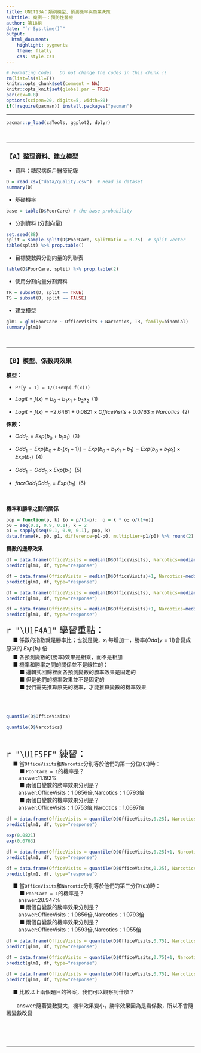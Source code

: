 ```yaml
---
title: UNIT13A：類別模型、預測機率與商業決策 
subtitle: 案例一：預防性醫療
author: 第18組
date: "`r Sys.time()`"
output: 
  html_document:
    highlight: pygments
    theme: flatly
    css: style.css
---
```


```r
# Formating Codes.  Do not change the codes in this chunk !!
rm(list=ls(all=T))
knitr::opts_chunk$set(comment = NA)
knitr::opts_knit$set(global.par = TRUE)
par(cex=0.8)
options(scipen=20, digits=5, width=80)
if(!require(pacman)) install.packages("pacman")
```
<hr>

```r
pacman::p_load(caTools, ggplot2, dplyr)
```
<br><hr>

### 【A】整理資料、建立模型

+ 資料：糖尿病保戶醫療紀錄
```r
D = read.csv("data/quality.csv")  # Read in dataset
summary(D)
```

+ 基礎機率
```r
base = table(D$PoorCare) # the base probability

```

+ 分割資料 (分割向量)
```r
set.seed(88)
split = sample.split(D$PoorCare, SplitRatio = 0.75)  # split vector
table(split) %>% prop.table()
```

+ 目標變數與分割向量的列聯表
```r
table(D$PoorCare, split) %>% prop.table(2)
```

+ 使用分割向量分割資料
```r
TR = subset(D, split == TRUE)
TS = subset(D, split == FALSE)
```

+ 建立模型
```r
glm1 = glm(PoorCare ~ OfficeVisits + Narcotics, TR, family=binomial)
summary(glm1)
```
<br><hr>


### 【B】模型、係數與效果

**模型：**

+ `Pr[y = 1] = 1/(1+exp(-f(x)))` 

+ $Logit = f(x) = b_0 + b_1 x_1 + b_2 x_2 \;\; (1)$

+ $Logit = f(x) = -2.6461 + 0.0821 \times OfficeVisits + 0.0763 \times Narcotics \;\; (2)$

**係數：**

+ $Odd_0 = Exp(b_0 + b_1 x_1)\;\;(3)$

+ $Odd_1 = Exp[b_0 + b_1(x_1+1)] = Exp(b_0 + b_1 x_1 + b_1) = Exp(b_0 + b_1 x_1) \times Exp(b_1) \;\;(4)$

+ $Odd_1 = Odd_0 \times Exp(b_1) \:\:(5)$

+ $facr{Odd_1}{Odd_0} =  Exp(b_1) \:\:(6)$

<br>

**機率和勝率之間的關係** 
```r
pop = function(p, k) {o = p/(1-p);  o = k * o; o/(1+o)}
p0 = seq(0.1, 0.9, 0.1); k = 2
p1 = sapply(seq(0.1, 0.9, 0.1), pop, k)
data.frame(k, p0, p1, difference=p1-p0, multiplier=p1/p0) %>% round(2) 
```

**變數的邊際效果** 
```r
df = data.frame(OfficeVisits = median(D$OfficeVisits), Narcotics=median(D$Narcotics))
predict(glm1, df, type="response")
```

```r
df = data.frame(OfficeVisits = median(D$OfficeVisits)+1, Narcotics=median(D$Narcotics))
predict(glm1, df, type="response")
```

```r
df = data.frame(OfficeVisits = median(D$OfficeVisits), Narcotics=median(D$Narcotics)+1)
predict(glm1, df, type="response")
```

```r
df = data.frame(OfficeVisits = median(D$OfficeVisits)+1, Narcotics=median(D$Narcotics)+1)
predict(glm1, df, type="response")
```

<p class="wwl">
<span style="font-size:24px">`r "\U1F4A1"` 學習重點：</span><br>
&emsp; ■ 係數的指數就是勝率比；也就是說，$x_i$ 每增加一，勝率($Odd[y = 1]$)會變成原來的 $Exp(b_i)$ 倍<br>
&emsp; ■ 各預測變數的(勝率)效果是相乘，而不是相加<br>
&emsp; ■ 機率和勝率之間的關係並不是線性的：<br>
&emsp; &emsp; ■ 邏輯式回歸裡面各預測變數的勝率效果是固定的<br>
&emsp; &emsp; ■ 但是他們的機率效果並不是固定的<br>
&emsp; &emsp; ■ 我們需先推算原先的機率，才能推算變數的機率效果<br><br>
</p class="wwl"><br>


```r
quantile(D$OfficeVisits)
```

```r
quantile(D$Narcotics)
```
<br>

<p class="qiz">
<span style="font-size:24px">`r "\U1F5FF"` 練習： </span><br>
&emsp; ■ 當`OfficeVisits`和`Narcotic`分別等於他們的第一分位(`Q1`)時：<br>
&emsp; &emsp; ■ `PoorCare = 1`的機率是？<br>
&emsp; &emsp;answer:11.192%<br>
&emsp; &emsp; ■ 兩個自變數的勝率效果分別是？<br>
&emsp; &emsp;answer:OfficeVisits：1.0856倍,Narcotics：1.0793倍<br>
&emsp; &emsp; ■ 兩個自變數的機率效果分別是？<br>
&emsp; &emsp;answer:OfficeVisits：1.0753倍,Narcotics：1.0697倍<br>
```r
df = data.frame(OfficeVisits = quantile(D$OfficeVisits,0.25), Narcotics=quantile(D$Narcotics,0.25))
predict(glm1, df, type="response")

exp(0.0821)
exp(0.0763) 

df = data.frame(OfficeVisits = quantile(D$OfficeVisits,0.25)+1, Narcotics=quantile(D$Narcotics,0.25))
predict(glm1, df, type="response")

df = data.frame(OfficeVisits = quantile(D$OfficeVisits,0.25), Narcotics=quantile(D$Narcotics,0.25)+1)
predict(glm1, df, type="response")
```

&emsp; ■ 當`OfficeVisits`和`Narcotic`分別等於他們的第三分位(`Q3`)時：<br>
&emsp; &emsp; ■ `PoorCare = 1`的機率是？<br>
&emsp; &emsp;answer:28.947%<br>
&emsp; &emsp; ■ 兩個自變數的勝率效果分別是？<br>
&emsp; &emsp;answer:OfficeVisits：1.0856倍,Narcotics：1.0793倍<br>
&emsp; &emsp; ■ 兩個自變數的機率效果分別是？<br>
&emsp; &emsp;answer:OfficeVisits：1.0593倍,Narcotics：1.055倍<br>
```r
df = data.frame(OfficeVisits = quantile(D$OfficeVisits,0.75), Narcotics=quantile(D$Narcotics,0.75))
predict(glm1, df, type="response")

df = data.frame(OfficeVisits = quantile(D$OfficeVisits,0.75)+1, Narcotics=quantile(D$Narcotics,0.75))
predict(glm1, df, type="response")

df = data.frame(OfficeVisits = quantile(D$OfficeVisits,0.75), Narcotics=quantile(D$Narcotics,0.75)+1)
predict(glm1, df, type="response")
```

&emsp; ■ 比較以上兩個題目的答案，我們可以觀察到什麼？<br><br>
&emsp;&emsp;answer:隨著變數變大，機率效果變小，勝率效果因為是看係數，所以不會隨著變數改變


</p class="qiz">

<br><br><br><hr>



